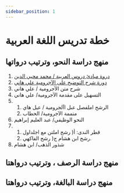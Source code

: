 ```yaml
---
sidebar_position: 1
---
```


# خطة تدريس اللغة العربية

## منهج دراسة النحو، وترتيب درواتها

1. [دروة مبادئ دروس العربية / محمد محيي الدين](/lessons/جميع%20دورات%20النحو/مبادئ%20دروس%20العربية)
2. [دورة شرح التوضيح على الآجرومية علي هاني](/lessons/%D8%AC%D9%85%D9%8A%D8%B9%20%D8%AF%D9%88%D8%B1%D8%A7%D8%AA%20%D8%A7%D9%84%D9%86%D8%AD%D9%88/%D8%B4%D8%B1%D9%88%D8%AD%20%D8%A7%D9%84%D8%A7%D9%93%D8%AC%D8%B1%20%D9%88%D9%85%D9%8A%D8%A9/%D8%A7%D9%84%D8%AA%D9%88%D8%B6%D9%8A%D8%AD%20%D8%B9%D9%84%D9%89%20%D8%A7%D9%84%D8%A7%D8%AC%D8%B1%D9%88%D9%85%D9%8A%D8%A9)
3. شرح متن الآجرومية / علي هاني
4. التسهيل على مقدمة الآجرومية/ علي هاني
5. 1. الرشح املفصل عىل اآلجرومية / عيل هاي
   2. متممة الآجرومية/ الحطاب
6. النحو الوظيفي/ عبد العليم إبراهيم
7. 1. قطر الندى: أ( رشح املتن مع اجلداول
   2. رشح ابن هشام ج( رشح الفاكهي.
8. شذور الذهب/ ابن هشام

## منهج دراسة الرصف ، وترتيب درواهتا

## منهج دراسة البالغة، وترتيب درواهتا
